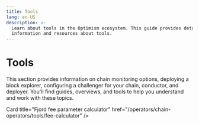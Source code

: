 ```yaml
---
title: Tools
lang: en-US
description: >-
  Learn about tools in the Optimism ecosystem. This guide provides detailed
  information and resources about tools.
---
```



# Tools

This section provides information on chain monitoring options, deploying a block explorer, configuring a challenger for your chain, conductor, and deployer. You'll find guides, overviews, and tools to help you understand and work with these topics.

<Cards>
  <Card title="Chain monitoring options" href="/operators/chain-operators/tools/chain-monitoring" />

  <Card title="Deploying a block explorer" href="/operators/chain-operators/tools/explorer" />

  <Card title="How to configure challenger for your chain" href="/operators/chain-operators/tools/op-challenger" />

  <Card title="Conductor" href="/operators/chain-operators/tools/op-conductor" />

  <Card title="OP txproxyd" href="/operators/chain-operators/tools/op-txproxy" />

  <Card title="Proxyd" href="/operators/chain-operators/tools/proxyd" />

  <Card title="Deployer" href="/operators/chain-operators/tools/op-deployer" />

  Card title="Fjord fee parameter calculator" href="/operators/chain-operators/tools/fee-calculator" />
</Cards>
